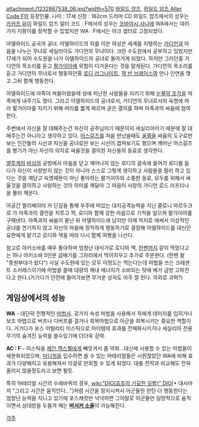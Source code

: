 attachment:/1232867538_06.jpg?width=570
[[와일드 암즈]], [[와일드 암즈 Alter Code F]]의 등장인물. 
나이 : 17세 신장 : 162cm
드라마 CD 와일드 암즈에서의 성우는 [[카카즈 유미]]
와일드 암즈 얼터 코드 : F에서의 성우는 [[코바야시 사나에]]
WA에서는 여러가지 지팡이를 장착할 수 있었지만 WA : F에서는 아크 셉터로 고정되었다.

아델하이드 공국의 공녀. 아델하이드의 피를 이은 여성은 세계를 지탱하는 [[가디언]]과 마음을 나누는 무녀로 세실리아도 가디언의 무녀이다. 크란 수도원에서 공부하고 있었지만 17세가 되어 수도원을 나가 아델하이드의 공녀로 돌아가게 되었다. 하지만 그러던중 가디언의 목소리를 듣고 [[팔가이아]]에 위험이 다가온다는 것을 알게된다.
가디언의 목소리를 듣고 가디언의 무녀로서 행동하던중 [[로디 라그나이트]], [[잭 반 브레이스]]와 만나 인연을 맺고 그뒤 함께 행동한다.

아델하이드에 마족이 쳐들어왔을때 성에 피난한 사람들을 지키기 위해 [[눈물의 조각]]을 마족에게 내주기도 했다. 그리고 아델하이드의 공녀로서, 가디언의 무녀로서의 숙명에 따라 팔가이아를 지키기 위해 머리를 짧게 짜르며 굳은 결의를 하며 마족과의 싸움에 참여한다.

주변에서 자신을 잘 대해주는건 자신이 공주님이기 때문이지 세실리아이기 때문에 잘 대해주는건 아니라고 생각하고 있다. [[어스갈즈]]를 처음 만났을때도 [[골렘]]을 싸움의 도구로만 보는 인간들의 시선과 자신을 공녀로만 보는 시선이 겹쳐보기도 했으며 깨어난 어스갈즈를 병기가 아닌 자신의 의지로 싸울것을 결의한 자신들의 동료로 생각한다.

[[엘루]]계의 [[바심]]의 공방에서 마음을 닫고 깨어나지 않는 로디의 꿈속에 들어가 로디를 돕다가 자신이 사랑받지 않는 것이 아니라 스스로 그렇게 생각하고 사람들을 멀리 하고 있다는 것을 깨닫고 숙명때문이 아닌 좋아하는 팔가이아와 소중한 동료, 모두를 위해서 싸울것을 결의하고 사랑하는 것의 의미를 깨달아 그 마음이 사랑의 가디언 로드 라프티나을 불러 깨운다.

아공간 엘리베이터 카 딘길을 통해 우주에 떠있는 대지공격능력을 지닌 콜로니 마르두크로 가 마족과의 결전을 치루고 잭, 로디와 함께 강한 마음으로 기적을 일으켜 팔가이아를 구해낸다.
마족과의 싸움이 끝난 뒤 아델하이드에 남지만 이제 억지로 애써서 이상적인 공녀를 연기하지 않고 자신의 마음에 정직하게 행동하기로 결정해 아델하이드를 대신인 요한에게 맡기고 로디와 잭을 따라 다시 함께 여행을 나선다.

참고로 야키소바를 매우 좋아하며 엄청난 대식가로 로디와 잭, [[한펜]]까지 같이 먹었다고는 하나 야키소바 5인분 곱배기를 그자리에서 먹어치우고 추가로 주문한다. (한펜 왈 "증원부대가 왔다") 사실 수도원에 있는 모두 이정도는 먹는다는데 마법을 쓰는 크레센트 소서레스이기에 마법을 쓸때 대량의 체내 에너지가 소비되는 탓에 배가 금방 고파진다고 한다.(거기다가 던전에 들어가보면 무거운 상자도 아주 잘 민다. 의외로 괴력?)


== 게임상에서의 성능 ==
'''WA''' - 대단히 전형적인 [[마법사]]. 갖가지 속성 마법을 사용해서 적에게 데미지를 입히거나 보조 마법으로 버프나 디버프를 걸거나 회복마법으로 아군을 회복시키는 중요한 역할이다. 거기다가 포스 어빌리티 미스틱으로 아이템의 효과를 전체화시키거나 세실리아 전용 무기의 숨겨진 능력을 쓸수있기에 더더욱 강력.

'''AC : F''' - 미스틱을 [[제인 맥스웰]]에게 빼앗겨서 좀 약화...대신에 사용할 수 있는 마법들이 세분화되었으며, [[미디엄]]을 입수하면 쓸 수 있는 마테리얼들은 시원찮았던 WA에 비해 효과가 다양해지고 유용해져서 이걸로 만회할 수 있게 되었다. 대충 전작과 비교해도 전혀 꿀리지 않을정도라고 보면 될듯. 

특히 마테리얼 시간의 수레바퀴의 경우, [[wiki:"DIO(죠죠의 기묘한 모험)" DIO]][* 대사마저 "그리고 시간은 움직인다..."]처럼 시간을 정지시켜서 아군들만 한턴 더 행동한다는 엄청난 능력을 지니고 있기에 포스캐럿만 넉넉하면 그야말로 아군들만 일방적으로 움직이면서 상대방을 두들겨 패는 '''[[버서커 소울]]'''이 가능해진다.

[[각주]]
